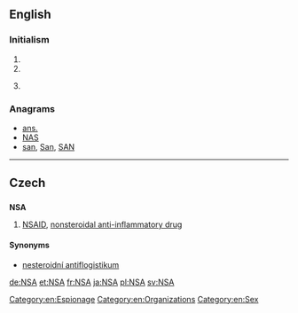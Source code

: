 {{also|-nsa|-nsä}}
==English==

===Initialism===
{{en-initialism}}

# {{initialism of|no strings attached|No strings attached}}
# {{initialism of|[[not]] [[sexually]] [[active]]}}
# {{context|government|USA|lang=en}} {{initialism of|w:National Security Agency|National Security Agency}}

===Anagrams===
* [[ans.#English|ans.]] 
* [[NAS#English|NAS]]
* [[san#English|san]], [[San#English|San]], [[SAN#English|SAN]]

[[Category:en:Espionage]]

----

==Czech==

==={{acronym-old|cs}}===
'''NSA'''

# [[NSAID]], [[nonsteroidal anti-inflammatory drug]]

====Synonyms====
* [[nesteroidní antiflogistikum]] {{n}}

[[Category:en:Organizations]]
[[Category:en:Sex]]

[[de:NSA]]
[[et:NSA]]
[[fr:NSA]]
[[ja:NSA]]
[[pl:NSA]]
[[sv:NSA]]